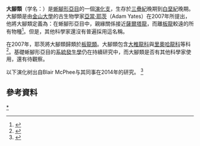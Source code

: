 {{Automatic taxobox
| fossil_range = [[三疊紀|三疊紀]]晚期到[[白堊紀|白堊紀]]晚期，{{fossil range|228|66}}
| image = Maxillary teeth of sauropodomorphs.png
| image_width = 250px
| image_caption = 數種原始大腳類的上頜牙齒：A.[[萊氏龍|萊氏龍]]、B.[[遠食龍|遠食龍]]、C.[[大椎龍|大椎龍]])、D.[[里奧哈龍|里奧哈龍]]
| taxon = Massopoda
| authority = [[亞當·耶茨|Yates]]，2006
| subdivision_ranks = 分类支<ref name=sauropodiformes/>
| subdivision = 
* †[[懦弱龙属|懦弱龙属]] ''Ignavusaurus''<ref name=Leyesaurus>{{cite journal|title=A New Basal Sauropodomorph (Dinosauria: Saurischia) from Quebrada del Barro Formation (Marayes-El Carrizal Basin), Northwestern Argentina|doi=10.1371/journal.pone.0026964|url=http://journals.plos.org/plosone/article?id=10.1371/journal.pone.0026964|date=2011-11-09|journal=PLOS ONE|volume=6|issue=11|pages=e26964|issn=1932-6203|language=en|accessdate=2018-04-02|author=Cecilia Apaldetti, Ricardo N. Martinez, Oscar A. Alcober, Diego Pol|archive-date=2015-10-27|archive-url=https://web.archive.org/web/20151027031656/http://journals.plos.org/plosone/article?id=10.1371%2Fjournal.pone.0026964|dead-url=no}}</ref>
* {{extinct}}[[楚雄龙属|楚雄龙属]] ''Chuxiongosaurus''
* †''[[Kholumolumo|Kholumolumo]]''
* †[[莎拉龙属|莎拉龙属]] ''Sarahsaurus''<ref name=Leyesaurus/>
* †[[里奥哈龙科|里奥哈龙科]] Riojasauridae
* †[[大椎龙科|大椎龙科]] Massospondylidae
* †'''蜥脚形类 Sauropodiformes'''
** †[[彩雲龍屬|彩雲龍屬]] ''Irisosaurus''
** †[[金山龙属|金山龙属]] ''Jingshanosaurus''
** †[[施萊特海姆龍屬|施萊特海姆龍屬]] ''Schleitheimia''
** †[[沙怪龍屬|沙怪龍屬]] ''Seitaad''
** †[[星宿龙属|星宿龙属]] ''Xingxiulong''
** †[[云南龙属|云南龙属]] ''Yunnanosaurus''
** †'''[[近蜥龙类|近蜥龙类]] Anchisauria'''
}}

'''大腳類'''（学名：{{lang|la|Massopoda}}）是[[蜥腳形亞目|蜥腳形亞目]]的一個[[演化支|演化支]]，生存於[[三疊紀|三疊紀]]晚期到[[白堊紀|白堊紀]]晚期。大腳類是由[[金山大學|金山大學]]的古生物學家[[亞當·耶茨|亞當·耶茨]]（Adam Yates）在2007年所提出，他將大腳類定義為：在蜥腳形亞目中，親緣關係接近[[薩爾塔龍|薩爾塔龍]]，而離[[板龍|板龍]]較遠的所有物種<ref name=A.rex>{{cite journal | authors = Yates, Adam M. | year = 2007 | title = Solving a dinosaurian puzzle: the identity of ''Aliwalia rex'' Galton | journal = Historical Biology | volume = 19 | issue = 1 | page = 93–123 }}</ref>。但是，其他科學家還沒有普遍採用這名稱。

在2007年，耶茨將大腳類歸類於[[板龍類|板龍類]]。大腳類包含[[大椎龍科|大椎龍科]]與[[里奧哈龍科|里奧哈龍科]]等科<ref name=Y07>{{cite journal | last1 = Yates | first1 = Adam M. | year = 2007 | title = The first complete skull of the Triassic dinosaur ''Melanorosaurus'' Haughton (Sauropodomorpha: Anchisauria) | journal = In Barrett & Batten (eds.), ''Evolution and Palaeobiology'' | volume = 77 | pages = 9–55 | ISBN = 9781405169332 }}</ref>。基礎蜥腳形亞目的[[系統發生學|系統發生學]]仍在持續研究中，而大腳類是否有其他科學家使用，還有待觀察。

以下演化树出自Blair McPhee与其同事在2014年的研究。
<ref name=sauropodiformes>{{Cite journal | doi = 10.1111/zoj.12127| title = The complete anatomy and phylogenetic relationships of ''Antetonitrus'' ingenipes(Sauropodiformes, Dinosauria): Implications for the origins of Sauropoda| journal = Zoological Journal of the Linnean Society| volume = 171| pages = 151| year = 2014| last1 = McPhee | first1 = B. W. | last2 = Yates | first2 = A. M. | last3 = Choiniere | first3 = J. N. | last4 = Abdala | first4 = F. }}</ref>

{{clade| style=font-size:85%;line-height:85%
|label1= '''大脚类 Massopoda''' 
|1={{clade
   |label1= [[里奥哈龙科|里奥哈龙科]] Riojasauridae 
   |1={{clade
      |1=[[优胫龙属|优胫龙属]] ''Eucnemesaurus''
      |2=[[里奥哈龙属|里奥哈龙属]] ''Riojasaurus'' }}
   |2={{clade
      |1=[[大椎龙科|大椎龙科]] Massospondylidae
      |label2= '''Sauropodiformes''' 
      |2={{clade
            |1=[[云南龙属|云南龙属]] ''Yunnanosaurus''
            |2={{clade
               |1={{clade
                 |1=[[金山龙属|金山龙属]] ''Jingshanosaurus''
                 |2=[[沙怪龍屬|沙怪龍屬]] ''Seitaad'' }}
               |2=[[近蜥龙类|近蜥龙类]] Anchisauria }} }} }} }} }}

==參考資料==
{{reflist}}
{{蜥腳形亞目|S.}}
{{Taxonbar|from=Q3307233}}

[[Category:蜥腳形亞目|*]]